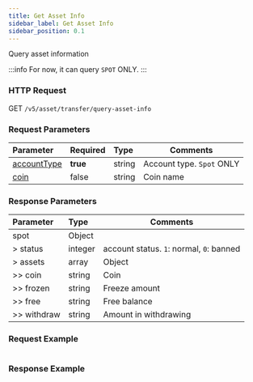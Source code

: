 ```yaml
---
title: Get Asset Info
sidebar_label: Get Asset Info
sidebar_position: 0.1
---
```


Query asset information

:::info
For now, it can query `SPOT` ONLY.
:::

### HTTP Request
GET `/v5/asset/transfer/query-asset-info`

### Request Parameters
| Parameter | Required | Type | Comments|
|:----- |:-------|:-----|------ |
|[accountType](../enum#accounttype) |**true** |string |Account type. `Spot` ONLY |
|[coin](../enum#accounttype) |false |string |Coin name |

### Response Parameters
| Parameter | Type | Comments|
|:----- |:-----|----- |
|spot |Object| |
|> status |integer |account status. `1`: normal, `0`: banned |
|> assets |array|Object |
|>> coin |string|Coin |
|>> frozen |string|Freeze amount |
|>> free |string|Free balance |
|>> withdraw |string|Amount in withdrawing |

### Request Example

<Tabs>
<TabItem value="console" label="Console">

```http
```

</TabItem>
</Tabs>

### Response Example

<Tabs>
<TabItem value="js response" label="response">

```json

```
</TabItem>
</Tabs>